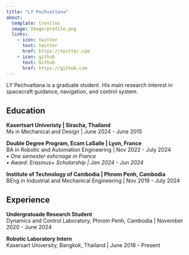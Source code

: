 ```yaml
---
title: "LY Pechvattana"
about:
  template: trestles
  image: Image/profile.png
  links:
    - icon: twitter
      text: twitter
      href: https://twitter.com
    - icon: github
      text: Github
      href: https://github.com
---
```

LY Pechvattana is a graduate student. His main research interest in spacecraft guidance, navigation, and control system.

## Education

**Kasertsart Univeristy | Siracha, Thailand** <br>
Ms in Mechanical and Design | June 2024 - June 2015

**Double Degree Program, Ecam LaSalle | Lyon, France** <br>
BA in Robotic and Automation Engineering | Nov 2022 - July 2024  <br>
• *One semester exhcnage in France* <br>
• *Award: Erasmus+ Scholarship | Jan 2024 - Jun 2024*

**Institute of Technology of Cambodia | Phnom Penh, Cambodia** <br>
BEng in Industrial and Mechanical Engineering | Nov 2019 - July 2024

## Experience

**Undergratuade Research Student** <br>
Dynamics and Control Laboratory, Phnom Penh, Cambodia | November 2020 - June 2024<br>


**Robotic Laboratory Intern** <br>
Kasersart University, Bangkok, Thailand | June 2018 - Present<br>


